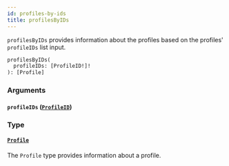 ```yaml
---
id: profiles-by-ids
title: profilesByIDs
---
```



`profilesByIDs` provides information about the profiles based on the profiles' `profileIDs` list input.

```graphql
profilesByIDs(
  profileIDs: [ProfileID!]!
): [Profile]
```


### Arguments

#### `profileIDs` ([`ProfileID`](/cyberconnect/reference/scalars/profile-id))




### Type

#### [`Profile`](/cyberconnect/reference/objects/profile) 

The `Profile` type provides information about a profile.




